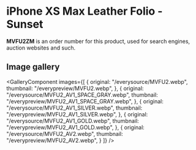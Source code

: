 
# iPhone XS Max Leather Folio - Sunset

<Callout type='info' emoji='👉🏻'>**MVFU2ZM** is an order number for this product, used for search engines, auction websites and such.</Callout>

## Image gallery

<GalleryComponent
    images={[
      {
        original: "/everysource/MVFU2.webp",
        thumbnail: "/everypreview/MVFU2.webp",
      },
      {
        original: "/everysource/MVFU2_AV1_SPACE_GRAY.webp",
        thumbnail: "/everypreview/MVFU2_AV1_SPACE_GRAY.webp",
      },
      {
        original: "/everysource/MVFU2_AV1_SILVER.webp",
        thumbnail: "/everypreview/MVFU2_AV1_SILVER.webp",
      },
      {
        original: "/everysource/MVFU2_AV1_GOLD.webp",
        thumbnail: "/everypreview/MVFU2_AV1_GOLD.webp",
      },
      {
        original: "/everysource/MVFU2_AV2.webp",
        thumbnail: "/everypreview/MVFU2_AV2.webp",
      }
    ]}
  />
